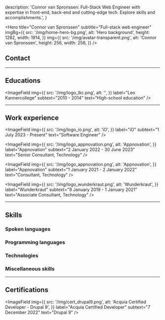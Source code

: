 
  description:
    'Connor van Spronssen: Full-Stack Web Engineer with expertise in front-end, back-end and cutting-edge tech. Explore skills and accomplishments.',
}

<Hero
  title="Connor van Spronssen"
  subtitle="Full-stack web engineer"
  imgBg={{
    src: '/img/home-hero-bg.png',
    alt: 'Hero background',
    height: 1282,
    width: 1914,
  }}
  img={{
    src: '/img/avatar-transparent.png',
    alt: 'Connor van Spronssen',
    height: 256,
    width: 256,
  }}
/>

<ContentContainer>

## Contact

<div className="grid grid-cols-2 gap-4 max-md:grid-cols-1">
  <Field label="Email" value="info@dobefu.com" />
  <Field label="Date of Birth" value="18 September 1997" />
</div>

---

## Educations

<div className="grid grid-cols-2 gap-4 max-md:grid-cols-1">
  <ImageField
    img={{
      src: '/img/logo_glu.png',
      alt: '',
    }}
    label="Grafisch Lyceum Utrecht"
    subtext="2015 - 2019"
    text="Game Developer"
  />

  <ImageField
    img={{
      src: '/img/logo_lkc.png',
      alt: '',
    }}
    label="Leo Kannercollege"
    subtext="2010 - 2014"
    text="High-school education"
  />
</div>

---

## Work experience

<ImageField
  img={{
    src: '/img/logo_io.png',
    alt: 'iO',
  }}
  label="iO"
  subtext="1 July 2023 - Present"
  text="Software Engineer"
/>

<ImageField
  img={{
    src: '/img/logo_appnovation.png',
    alt: 'Appnovation',
  }}
  label="Appnovation"
  subtext="2 January 2022 - 30 June 2023"
  text="Senior Consultant, Technology"
/>

<ImageField
  img={{
    src: '/img/logo_appnovation.png',
    alt: 'Appnovation',
  }}
  label="Appnovation"
  subtext="1 January 2021 - 2 January 2022"
  text="Consultant, Technology"
/>

<ImageField
  img={{
    src: '/img/logo_wunderkraut.png',
    alt: 'Wunderkraut',
  }}
  label="Wunderkraut"
  subtext="9 January 2019 - 1 January 2021"
  text="Associate Consultant, Technology"
/>

---

## Skills

### Spoken languages

<ProgressBar label="Dutch" percentage="90" />
<ProgressBar label="English" percentage="85" />

<div className="py-10" />

### Programming languages

<ProgressBar label="PHP" percentage="90" />
<ProgressBar label="Typescript" percentage="85" />
<ProgressBar label="JavaScript" percentage="85" />
<ProgressBar label="Go" percentage="75" />
<ProgressBar label="Bash" percentage="65" />
<ProgressBar label="C#" percentage="60" />

<div className="py-10" />

### Technologies

<ProgressBar label="Drupal 8/9/10/11" percentage="90" />
<ProgressBar label="NextJS" percentage="90" />
<ProgressBar label="NuxtJS" percentage="85" />
<ProgressBar label="Drupal 7" percentage="75" />
<ProgressBar label="Unity3D" percentage="70" />
<ProgressBar label="Hugo" percentage="65" />

<div className="py-10" />

### Miscellaneous skills

<ProgressBar label="CI / CD" percentage="90" />
<ProgressBar label="Linux" percentage="90" />
<ProgressBar label="Docker" percentage="85" />
<ProgressBar label="(Neo)Vim" percentage="80" />
<ProgressBar label="Networking" percentage="75" />
<ProgressBar label="Ansible" percentage="70" />

---

## Certifications

<ImageField
  img={{
    src: '/img/cert_drupal9.png',
    alt: 'Acquia Certified Developer - Drupal 9',
  }}
  label="Acquia Certified Developer"
  subtext="7 December 2022"
  text="Drupal 9"
/>

</ContentContainer>
